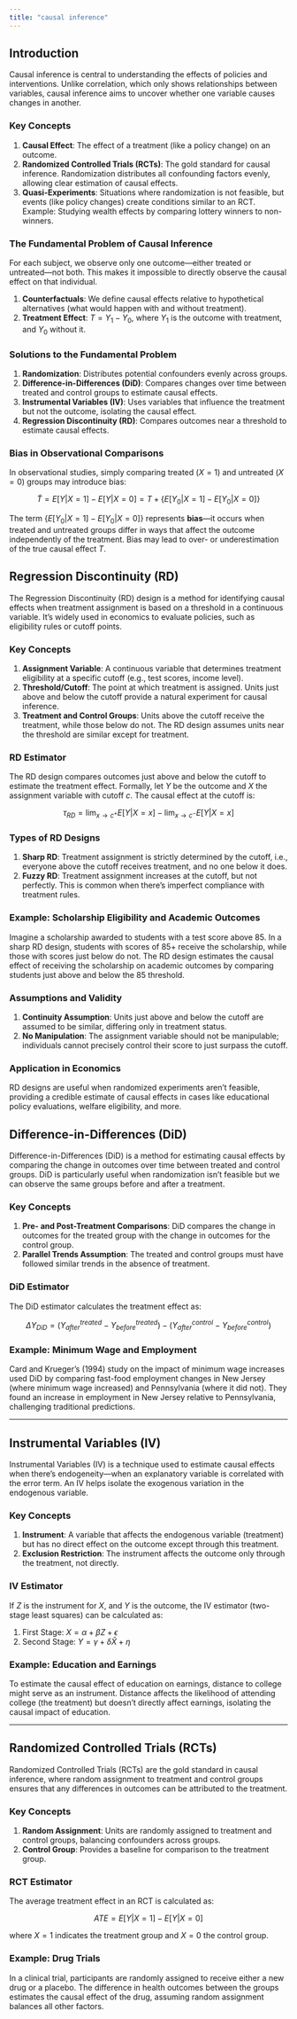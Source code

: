 ```yaml
---
title: "causal inference"
---
```


## Introduction

Causal inference is central to understanding the effects of policies and interventions. Unlike correlation, which only shows relationships between variables, causal inference aims to uncover whether one variable causes changes in another.

### Key Concepts

1.  **Causal Effect**: The effect of a treatment (like a policy change) on an outcome.
2.  **Randomized Controlled Trials (RCTs)**: The gold standard for causal inference. Randomization distributes all confounding factors evenly, allowing clear estimation of causal effects.
3.  **Quasi-Experiments**: Situations where randomization is not feasible, but events (like policy changes) create conditions similar to an RCT. Example: Studying wealth effects by comparing lottery winners to non-winners.

### The Fundamental Problem of Causal Inference

For each subject, we observe only one outcome—either treated or untreated—not both. This makes it impossible to directly observe the causal effect on that individual.

1.  **Counterfactuals**: We define causal effects relative to hypothetical alternatives (what would happen with and without treatment).
2.  **Treatment Effect**: $T = Y_1 - Y_0$, where $Y_1$ is the outcome with treatment, and $Y_0$ without it.

### Solutions to the Fundamental Problem

1.  **Randomization**: Distributes potential confounders evenly across groups.
2.  **Difference-in-Differences (DiD)**: Compares changes over time between treated and control groups to estimate causal effects.
3.  **Instrumental Variables (IV)**: Uses variables that influence the treatment but not the outcome, isolating the causal effect.
4.  **Regression Discontinuity (RD)**: Compares outcomes near a threshold to estimate causal effects.

### Bias in Observational Comparisons

In observational studies, simply comparing treated ($X = 1$) and untreated ($X = 0$) groups may introduce bias:

$$
\tilde{T} = E[Y | X = 1] - E[Y | X = 0] = T + \{E[Y_0 | X = 1] - E[Y_0 | X = 0]\}
$$

The term $\{E[Y_0 | X = 1] - E[Y_0 | X = 0]\}$ represents **bias**—it occurs when treated and untreated groups differ in ways that affect the outcome independently of the treatment. Bias may lead to over- or underestimation of the true causal effect $T$.

## Regression Discontinuity (RD)

The Regression Discontinuity (RD) design is a method for identifying causal effects when treatment assignment is based on a threshold in a continuous variable. It’s widely used in economics to evaluate policies, such as eligibility rules or cutoff points.

### Key Concepts

1.  **Assignment Variable**: A continuous variable that determines treatment eligibility at a specific cutoff (e.g., test scores, income level).
2.  **Threshold/Cutoff**: The point at which treatment is assigned. Units just above and below the cutoff provide a natural experiment for causal inference.
3.  **Treatment and Control Groups**: Units above the cutoff receive the treatment, while those below do not. The RD design assumes units near the threshold are similar except for treatment.

### RD Estimator

The RD design compares outcomes just above and below the cutoff to estimate the treatment effect. Formally, let $Y$ be the outcome and $X$ the assignment variable with cutoff $c$. The causal effect at the cutoff is:

$$
\tau_{RD} = \lim_{x \to c^+} E[Y | X = x] - \lim_{x \to c^-} E[Y | X = x]
$$

### Types of RD Designs

1.  **Sharp RD**: Treatment assignment is strictly determined by the cutoff, i.e., everyone above the cutoff receives treatment, and no one below it does.
2.  **Fuzzy RD**: Treatment assignment increases at the cutoff, but not perfectly. This is common when there’s imperfect compliance with treatment rules.

### Example: Scholarship Eligibility and Academic Outcomes

Imagine a scholarship awarded to students with a test score above 85. In a sharp RD design, students with scores of 85+ receive the scholarship, while those with scores just below do not. The RD design estimates the causal effect of receiving the scholarship on academic outcomes by comparing students just above and below the 85 threshold.

### Assumptions and Validity

1.  **Continuity Assumption**: Units just above and below the cutoff are assumed to be similar, differing only in treatment status.
2.  **No Manipulation**: The assignment variable should not be manipulable; individuals cannot precisely control their score to just surpass the cutoff.

### Application in Economics

RD designs are useful when randomized experiments aren’t feasible, providing a credible estimate of causal effects in cases like educational policy evaluations, welfare eligibility, and more.

## Difference-in-Differences (DiD)

Difference-in-Differences (DiD) is a method for estimating causal effects by comparing the change in outcomes over time between treated and control groups. DiD is particularly useful when randomization isn’t feasible but we can observe the same groups before and after a treatment.

### Key Concepts

1.  **Pre- and Post-Treatment Comparisons**: DiD compares the change in outcomes for the treated group with the change in outcomes for the control group.
2.  **Parallel Trends Assumption**: The treated and control groups must have followed similar trends in the absence of treatment.

### DiD Estimator

The DiD estimator calculates the treatment effect as:

$$
\Delta Y_{DiD} = (Y_{after}^{treated} - Y_{before}^{treated}) - (Y_{after}^{control} - Y_{before}^{control})
$$

### Example: Minimum Wage and Employment

Card and Krueger’s (1994) study on the impact of minimum wage increases used DiD by comparing fast-food employment changes in New Jersey (where minimum wage increased) and Pennsylvania (where it did not). They found an increase in employment in New Jersey relative to Pennsylvania, challenging traditional predictions.

------------------------------------------------------------------------

## Instrumental Variables (IV)

Instrumental Variables (IV) is a technique used to estimate causal effects when there’s endogeneity—when an explanatory variable is correlated with the error term. An IV helps isolate the exogenous variation in the endogenous variable.

### Key Concepts

1.  **Instrument**: A variable that affects the endogenous variable (treatment) but has no direct effect on the outcome except through this treatment.
2.  **Exclusion Restriction**: The instrument affects the outcome only through the treatment, not directly.

### IV Estimator

If $Z$ is the instrument for $X$, and $Y$ is the outcome, the IV estimator (two-stage least squares) can be calculated as:

1.  First Stage: $X = \alpha + \beta Z + \epsilon$
2.  Second Stage: $Y = \gamma + \delta \hat{X} + \eta$

### Example: Education and Earnings

To estimate the causal effect of education on earnings, distance to college might serve as an instrument. Distance affects the likelihood of attending college (the treatment) but doesn’t directly affect earnings, isolating the causal impact of education.

------------------------------------------------------------------------

## Randomized Controlled Trials (RCTs)

Randomized Controlled Trials (RCTs) are the gold standard in causal inference, where random assignment to treatment and control groups ensures that any differences in outcomes can be attributed to the treatment.

### Key Concepts

1.  **Random Assignment**: Units are randomly assigned to treatment and control groups, balancing confounders across groups.
2.  **Control Group**: Provides a baseline for comparison to the treatment group.

### RCT Estimator

The average treatment effect in an RCT is calculated as:

$$
ATE = E[Y | X = 1] - E[Y | X = 0]
$$

where $X = 1$ indicates the treatment group and $X = 0$ the control group.

### Example: Drug Trials

In a clinical trial, participants are randomly assigned to receive either a new drug or a placebo. The difference in health outcomes between the groups estimates the causal effect of the drug, assuming random assignment balances all other factors.
